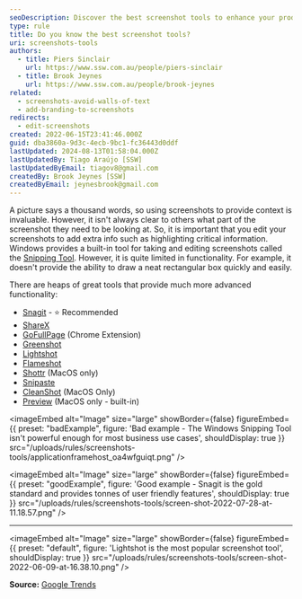 ```yaml
---
seoDescription: Discover the best screenshot tools to enhance your productivity and communication!
type: rule
title: Do you know the best screenshot tools?
uri: screenshots-tools
authors:
  - title: Piers Sinclair
    url: https://www.ssw.com.au/people/piers-sinclair
  - title: Brook Jeynes
    url: https://www.ssw.com.au/people/brook-jeynes
related:
  - screenshots-avoid-walls-of-text
  - add-branding-to-screenshots
redirects:
  - edit-screenshots
created: 2022-06-15T23:41:46.000Z
guid: dba3860a-9d3c-4ecb-9bc1-fc36443d0ddf
lastUpdated: 2024-08-13T01:58:04.000Z
lastUpdatedBy: Tiago Araújo [SSW]
lastUpdatedByEmail: tiagov8@gmail.com
createdBy: Brook Jeynes [SSW]
createdByEmail: jeynesbrook@gmail.com
---
```


A picture says a thousand words, so using screenshots to provide context is invaluable. However, it isn't always clear to others what part of the screenshot they need to be looking at. So, it is important that you edit your screenshots to add extra info such as highlighting critical information.
Windows provides a built-in tool for taking and editing screenshots called the [Snipping Tool](https://support.microsoft.com/en-AU/windows/use-snipping-tool-to-capture-screenshots-00246869-1843-655f-f220-97299b865f6b). However, it is quite limited in functionality. For example, it doesn't provide the ability to draw a neat rectangular box quickly and easily.

There are heaps of great tools that provide much more advanced functionality:

* [Snagit](https://www.techsmith.com/screen-capture.html) - ⭐ Recommended
* [ShareX](https://getsharex.com)
* [GoFullPage](https://chrome.google.com/webstore/detail/gofullpage-full-page-scre/fdpohaocaechififmbbbbbknoalclacl) (Chrome Extension)
* [Greenshot](https://getgreenshot.org)
* [Lightshot](https://app.prntscr.com/en/index.html)
* [Flameshot](https://flameshot.org)
* [Shottr](https://shottr.cc) (MacOS only)
* [Snipaste](https://www.snipaste.com/)
* [CleanShot](https://cleanshot.com) (MacOS Only)
* [Preview](https://support.apple.com/en-au/guide/preview/welcome/mac) (MacOS only - built-in)

<imageEmbed
  alt="Image"
  size="large"
  showBorder={false}
  figureEmbed={{
    preset: "badExample",
    figure: 'Bad example - The Windows Snipping Tool isn\'t powerful enough for most business use cases',
    shouldDisplay: true
  }}
  src="/uploads/rules/screenshots-tools/applicationframehost_oa4wfguiqt.png"
/>

<imageEmbed
  alt="Image"
  size="large"
  showBorder={false}
  figureEmbed={{
    preset: "goodExample",
    figure: 'Good example - Snagit is the gold standard and provides tonnes of user friendly features',
    shouldDisplay: true
  }}
  src="/uploads/rules/screenshots-tools/screen-shot-2022-07-28-at-11.18.57.png"
/>

---


<imageEmbed
  alt="Image"
  size="large"
  showBorder={false}
  figureEmbed={{
    preset: "default",
    figure: 'Lightshot is the most popular screenshot tool',
    shouldDisplay: true
  }}
  src="/uploads/rules/screenshots-tools/screen-shot-2022-06-09-at-16.38.10.png"
/>

**Source:** [Google Trends](https://trends.google.com.au/trends/explore?q=screenshot%20snagit,screenshot%20lightshot,screenshot%20sharex,screenshot%20greenshot,screenshot%20fullshot)
